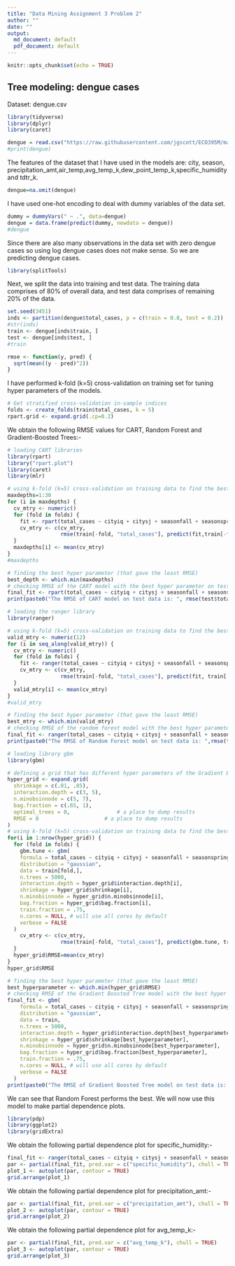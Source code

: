```yaml
---
title: "Data Mining Assignment 3 Problem 2"
author: ""
date: ""
output:
  md_document: default
  pdf_document: default
---
```

```r
knitr::opts_chunk$set(echo = TRUE)
```
## Tree modeling: dengue cases  
Dataset: dengue.csv   
```r
library(tidyverse)
library(dplyr)
library(caret)
```
```r
dengue = read.csv("https://raw.githubusercontent.com/jgscott/ECO395M/master/data/dengue.csv")
#print(dengue)
```
The features of the dataset that I have used in the models are: city, season, precipitation_amt,air_temp,avg_temp_k,dew_point_temp_k,specific_humidity and tdtr_k.  
```r
dengue=na.omit(dengue)
```
I have used one-hot encoding to deal with dummy variables of the data set.  
```r
dummy = dummyVars(" ~ .", data=dengue)
dengue = data.frame(predict(dummy, newdata = dengue))
#dengue
```
Since there are also many observations in the data set with zero dengue cases so using log dengue cases does not make sense. So we are predicting dengue cases.  
```r
library(splitTools)
```
Next, we split the data into training and test data. The training data comprises of 80% of overall data, and test data comprises of remaining 20% of the data.  
```r
set.seed(3451)
inds <- partition(dengue$total_cases, p = c(train = 0.8, test = 0.2))
#str(inds)
train <- dengue[inds$train, ]
test <- dengue[inds$test, ]
#train
```
```r
rmse <- function(y, pred) {
  sqrt(mean((y - pred)^2))
}
```
I have performed k-fold (k=5) cross-validation on training set for tuning hyper parameters of the models.  
```r
# Get stratified cross-validation in-sample indices
folds <- create_folds(train$total_cases, k = 5)
rpart.grid <- expand.grid(.cp=0.2)
```
We obtain the following RMSE values for CART, Random Forest and Gradient-Boosted Trees:-  
```r
# loading CART libraries
library(rpart)
library("rpart.plot")
library(caret)
library(mlr)
```
```r
# using k-fold (k=5) cross-validation on training data to find the best maxdepth of CART.
maxdepths=1:30
for (i in maxdepths) {
  cv_mtry <- numeric()
  for (fold in folds) {
    fit <- rpart(total_cases ~ cityiq + citysj + seasonfall + seasonspring + seasonsummer + seasonwinter + precipitation_amt+air_temp_k+avg_temp_k+dew_point_temp_k+specific_humidity+tdtr_k,method="anova", data = train[fold, ], maxdepth=i)
    cv_mtry <- c(cv_mtry, 
                 rmse(train[-fold, "total_cases"], predict(fit,train[-fold,])))
  }
  maxdepths[i] <- mean(cv_mtry)
}
#maxdepths
```
```r
# finding the best hyper parameter (that gave the least RMSE)
best_depth <- which.min(maxdepths)
# checking RMSE of the CART model with the best hyper parameter on test data
final_fit <- rpart(total_cases ~ cityiq + citysj + seasonfall + seasonspring + seasonsummer + seasonwinter + precipitation_amt+air_temp_k+avg_temp_k+dew_point_temp_k+specific_humidity+tdtr_k, data = train, method="anova",maxdepth=best_depth)
print(paste0("The RMSE of CART model on test data is: ", rmse(test$total_cases, predict(final_fit, test))))
```
```r
# loading the ranger library
library(ranger)
```
```r
# using k-fold (k=5) cross-validation on training data to find the best mtry (the number of variables to randomly sample as candidates at each split) of Random Forest.
valid_mtry <- numeric(12)
for (i in seq_along(valid_mtry)) {
  cv_mtry <- numeric()
  for (fold in folds) {
    fit <- ranger(total_cases ~ cityiq + citysj + seasonfall + seasonspring + seasonsummer + seasonwinter + precipitation_amt+air_temp_k+avg_temp_k+dew_point_temp_k+specific_humidity+tdtr_k, data = train[fold, ], mtry = i)
    cv_mtry <- c(cv_mtry, 
                 rmse(train[-fold, "total_cases"], predict(fit, train[-fold, ])$predictions))
  }
  valid_mtry[i] <- mean(cv_mtry)
}
#valid_mtry
```
```r
# finding the best hyper parameter (that gave the least RMSE)
best_mtry <- which.min(valid_mtry)
# checking RMSE of the random forest model with the best hyper parameter on test data
final_fit <- ranger(total_cases ~ cityiq + citysj + seasonfall + seasonspring + seasonsummer + seasonwinter + precipitation_amt+air_temp_k+avg_temp_k+dew_point_temp_k+specific_humidity+tdtr_k, data = train, mtry = best_mtry)
print(paste0("The RMSE of Random Forest model on test data is: ",rmse(test$total_cases, predict(final_fit, test)$predictions)))
```
```r
# loading library gbm
library(gbm)
```
```r
# defining a grid that has different hyper parameters of the Gradient Boosted Tree
hyper_grid <- expand.grid(
  shrinkage = c(.01, .05),
  interaction.depth = c(3, 5),
  n.minobsinnode = c(5, 7),
  bag.fraction = c(.65, 1), 
  optimal_trees = 0,               # a place to dump results
  RMSE = 0                     # a place to dump results
)
# using k-fold (k=5) cross-validation on training data to find the best hyper parameters of the Gradient Boosted Tree
for(i in 1:nrow(hyper_grid)) {
  for (fold in folds) {
    gbm.tune <- gbm(
    formula = total_cases ~ cityiq + citysj + seasonfall + seasonspring + seasonsummer + seasonwinter + precipitation_amt+air_temp_k+avg_temp_k+dew_point_temp_k+specific_humidity+tdtr_k,
    distribution = "gaussian",
    data = train[fold,],
    n.trees = 5000,
    interaction.depth = hyper_grid$interaction.depth[i],
    shrinkage = hyper_grid$shrinkage[i],
    n.minobsinnode = hyper_grid$n.minobsinnode[i],
    bag.fraction = hyper_grid$bag.fraction[i],
    train.fraction = .75,
    n.cores = NULL, # will use all cores by default
    verbose = FALSE
  )
    cv_mtry <- c(cv_mtry, 
                 rmse(train[-fold, "total_cases"], predict(gbm.tune, train[-fold, ])))
  }
  hyper_grid$RMSE=mean(cv_mtry)
}
hyper_grid$RMSE
```
```r
# finding the best hyper parameter (that gave the least RMSE)
best_hyperparameter <- which.min(hyper_grid$RMSE)
# checking RMSE of the Gradient Boosted Tree model with the best hyper parameter on test data
final_fit <- gbm(
    formula = total_cases ~ cityiq + citysj + seasonfall + seasonspring + seasonsummer + seasonwinter + precipitation_amt+air_temp_k+avg_temp_k+dew_point_temp_k+specific_humidity+tdtr_k,
    distribution = "gaussian",
    data = train,
    n.trees = 5000,
    interaction.depth = hyper_grid$interaction.depth[best_hyperparameter],
    shrinkage = hyper_grid$shrinkage[best_hyperparameter],
    n.minobsinnode = hyper_grid$n.minobsinnode[best_hyperparameter],
    bag.fraction = hyper_grid$bag.fraction[best_hyperparameter],
    train.fraction = .75,
    n.cores = NULL, # will use all cores by default
    verbose = FALSE
  )
print(paste0("The RMSE of Gradient Boosted Tree model on test data is: ",rmse(test$total_cases, predict(final_fit, test))))
```
We can see that Random Forest performs the best. We will now use this model to make partial dependence plots.  
```r
library(pdp)
library(ggplot2)
library(gridExtra)
```
We obtain the following partial dependence plot for specific_humidity:-    
```r
final_fit <- ranger(total_cases ~ cityiq + citysj + seasonfall + seasonspring + seasonsummer + seasonwinter + precipitation_amt+air_temp_k+avg_temp_k+dew_point_temp_k+specific_humidity+tdtr_k, data = train, mtry = best_mtry)
par <- partial(final_fit, pred.var = c("specific_humidity"), chull = TRUE)
plot_1 <- autoplot(par, contour = TRUE)
grid.arrange(plot_1)
```
We obtain the following partial dependence plot for precipitation_amt:-  
```r
par <- partial(final_fit, pred.var = c("precipitation_amt"), chull = TRUE)
plot_2 <- autoplot(par, contour = TRUE)
grid.arrange(plot_2)
```
We obtain the following partial dependence plot for avg_temp_k:-  
```r
par <- partial(final_fit, pred.var = c("avg_temp_k"), chull = TRUE)
plot_3 <- autoplot(par, contour = TRUE)
grid.arrange(plot_3)
```


